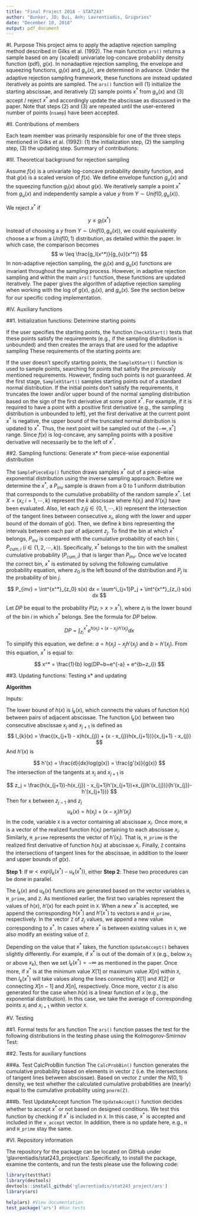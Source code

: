 ```yaml
---
title: "Final Project 2018 - STAT243"
author: "Bunker, JD; Bui, Anh; Lavrentiadis, Grigorios"
date: "December 10, 2018"
output: pdf_document
---
```


#I. Purpose 
This project aims to apply the adaptive rejection sampling method described in Gilks et al. (1992). The main function `ars()` returns a sample based on any (scaled) univariate log-concave probability density function (pdf), $g(x)$. In nonadaptive rejection sampling, the envelope and squeezing functions, $g_l(x)$ and $g_u(x)$, are determined in advance. Under the adaptive rejection sampling framework, these functions are instead updated iteratively as points are sampled. The `ars()` function will (1) initialize the starting abscissae, and iteratively (2) sample points $x^*$ from $g_u(x)$ and (3) accept / reject $x^*$ and accordingly update the abscissae as discussed in the paper. Note that steps (2) and (3) are repeated until the user-entered number of points (`nsamp`) have been accepted.

#II. Contributions of members

Each team member was primarily responsible for one of the three steps mentioned in Gilks et al. (1992): (1) the initialization step, (2) the sampling step, (3) the updating step. Summary of contributions:

\begin{itemize}

\item Bunker, JD: Primarily responsible for the initialization step, which sets the starting abscissae. In the main \texttt{ars()} function, the user can provide these points. Otherwise, the starting points are automatically selected. Other contributions include improving the computational efficiency of the \texttt{UpdateAccept()} function, editing the report, writing the documentation, testing the log-concavity of the given function, and miscellaneous code optimization.
\item Lavrentiadis, Grigorios: Primarily responsible for the sampling step, which generates the value $x^*$ from a piece-wise exponential distribution, $s_k(x)$. Other contributions include assembling the auxiliary functions into the comprehensive \texttt{ars()} function, testing the log-concavity of the given function, and miscellaneous code optimization.
\item Bui, Anh: Primarily responsible for the updating step, which decides whether $x^*$ is accepted or rejected in the final sample. In addition, the envelope and squeezing functions are updated accordingly. Other contributions include writing the report and implementing the formal testing.

\end{itemize}

#III.  Theoretical background for rejection sampling

Assume $f(x)$ is a univariate log-concave probability density function, and that $g(x)$ is a scaled version of $f(x)$. We define envelope function $g_{u}(x)$ and the squeezing function $g_{l}(x)$ about $g(x)$. We iteratively sample a point $x^*$ from $g_u(x)$ and independently sample a value $y$ from $Y \sim Unif(0,g_{u}(x))$.

We reject $x^*$ if 

$$
y \leq g_l(x^*) 
$$
Instead of choosing a $y$ from $Y \sim Unif(0,g_{u}(x))$, we could equivalently choose a $w$ from a $Unif(0,1)$ distribution, as detailed within the paper. In which case, the comparison becomes
$$
w \leq \frac{g_l(x^*)}{g_{u}(x^*)}
$$
In non-adaptive rejection sampling, the $g_l(x)$ and $g_u(x)$ functions are invariant throughout the sampling process. However, in adaptive rejection sampling and within the main `ars()` function, these functions are updated iteratively. The paper gives the algorithm of adaptive rejection sampling when working with the log of $g(x)$, $g_l(x)$, and $g_{u}(x)$. See the \textit{Auxiliary functions} section below for our specific coding implementation.

#IV. Auxiliary functions

##1. Initialization functions: Determine starting points

If the user specifies the starting points, the function `CheckXStart()` tests that these points satisfy the requirements (e.g., if the sampling distribution is unbounded) and then creates the arrays that are used for the adaptive sampling
These requirements of the starting points are: 
\begin{itemize}
\item If the sampling distribution is unbounded to the left (e.g., $-\infty$ is the lower limit), the derivative of the smallest sampling point must be positive
\item If the sampling distribution is unbounded to the right (e.g., $+\infty$ is the upper limit), the derivative of the largest sampling point must be negative
\end{itemize}
If the user doesn't specify starting points, the `SampleXStart()` function is used to sample points, searching for points that satisfy the previously mentioned requirements. However, finding such points is not guaranteed. 
At the first stage, `SampleXStart()` samples starting points out of a standard normal distribution. If the initial points don't satisfy the requirements, it truncates the lower and/or upper bound of the normal sampling distribution based on the sign of the first derivative at some point $x^*$.
For example, if it is required to have a point with a positive first derivative (e.g., the sampling distribution is unbounded to left), yet the first derivative at the current point $x^*$ is negative, the upper bound of the truncated normal distribution is updated to $x^*$. Thus, the next point will be sampled out of the $(- \infty ,x^*]$ range. Since $f(x)$ is log-concave, any sampling points with a positive derivative will necessarily be to the left of $x^*$.

##2. Sampling functions: Generate x* from piece-wise exponential distribution

The `SamplePieceExp()` function draws samples $x^*$ out of a piece-wise exponential distribution using the inverse sampling approach. 
Before we determine the $x^*$, a $P_{inv}$ sample is drawn from a $0$ to $1$ uniform distribution that corresponds to the cumulative probability of the random sample $x^*$.
Let $X=\{x_i; i=1,\cdots,k\}$ represent the $k$ abscissae where $h(x_i)$ and $h'(x_i)$ have been evaluated. Also, let each $z_j (j \in \{0,1,\cdots,k\})$ represent the intersection of the tangent lines between consecutive $x_i$, along with the lower and upper bound of the domain of $g(x)$. Then, we define $k$ bins representing the intervals between each pair of adjacent $z_j$. To find the bin at which $x^*$ belongs, $P_{inv}$ is compared with the cumulative probability of each bin $i$, $P_{cum,i}$ ($i \in \{1,2,\cdots,k\}$).
Specifically, $x^*$ belongs to the bin with the smallest cumulative probability ($P_{cum,i}$) that is larger than $P_{inv}$.
Once we've located the correct bin, $x^*$ is estimated by solving the following cumulative probability equation, where $z_0$ is the left bound of the distribution and $P_j$ is the probability of bin $j$.


$$
P_{inv} = \int^{x^*}_{z_0} s(x) dx = \sum^i_{j=1}P_j + \int^{x^*}_{z_i} s(x) dx
$$

Let $DP$ be equal to the probability $P(z_i > x > x^*)$, where $z_i$ is the lower bound of the bin $i$ in which $x^*$ belongs. See the formula for $DP$ below.

$$
DP = \int^{x^*}_{z_i} e^{h(x_j) + (x-x_j) h'(x_j)} dx 
$$

To simplify this equation, we define: $a = h(x_j)-x_j h'(x_j)$ and $b = h'(x_j)$.
From this equation, $x^*$ is equal to:

$$
x^* = \frac{1}{b} log(DP~b~e^{-a} +  e^{b~z_i})
$$

##3. Updating functions: Testing x* and updating 

**Algorithm**

Inputs: 
\begin{itemize}
  \item $w \sim Unif(0,1))$
  \item $l_{k}(x^{*}) = log(g_{l}(x^{*}))$
  \item $u_{k}(x^{*}) = log(g_{u}(x^{*}))$
  \item $h(x^{*}) = log(g(x^{*}))$
  \item $s_{k}(x) = \frac{\exp u_{k}(x) }{\int_{D} \exp u_{k}(x') dx'} = \frac{g_{u}(x)} {\int_{D} g_{u}(x')dx'}$ 
\end{itemize}

The lower bound of $h(x)$ is $l_{k}(x)$, which connects the values of function $h(x)$ between pairs of adjacent abscissae.
The function $l_{k}(x)$ between two consecutive abscissae $x_{j}$ and $x_{j+1}$ is defined as
$$
l_{k}(x) = \frac{(x_{j+1} - x)h(x_{j}) + (x - x_{j})h(x_{j+1})}{x_{j+1} - x_{j}}
$$ 
And $h'(x)$ is

$$
h'(x) = \frac{d}{dx}log(g(x)) = \frac{g'(x)}{g(x)}
$$
The intersection of the tangents at $x_{j}$ and $x_{j+1}$ is

$$
z_j = \frac{h(x_{j+1})-h(x_{j}) - x_{j+1}h'(x_{j+1})+x_{j}h'(x_{j})}{h'(x_{j})-h'(x_{j+1})}
$$
Then for x between $z_{j-1}$ and $z_{j}$
$$
u_{k}(x) = h(x_{j}) + (x-x_{j})h'(x_{j})
$$
In the code, variable `X` is a vector containing all abscissae $x_i$. Once more, `H` is a vector of the realized function $h(x_i)$ pertaining to each abscissae $x_i$. Similarly, `H_prime` represents the vector of $h'(x_i)$. That is, `H_prime` is the realized first derivative of function $h(x_i)$ at abscissae $x_i$. Finally, `Z` contains the intersections of tangent lines for the abscissae, in addition to the lower and upper bounds of $g(x)$.

**Step 1**:
If $w < exp(l_{k}(x^{*}) - u_{k}(x^{*}))$, either
\begin{itemize}
  \item Accept $x^{*}$ when the condition is satisfied. Draw another $x^{*}$ from $s_{k}(x)$
  \item Reject $x^{*}$ when the condition is not satisfied.
\end{itemize}

**Step 2**: These two procedures can be done in parallel. 
\begin{itemize}
\item If $h(x^*)$ and $h'(x^{*})$ were evaluated, update $l_{k}(x), u_{k}(x), s_{k}(x)$. $X$ now includes $x^{*}$ as an element. 
\item Accept $x^{*}$ if $w < exp(h(x^{*}) - u_{k}(x^{*}))$. Otherwise, reject.
\end{itemize}

The $l_{k}(x)$ and $u_{k}(x)$ functions are generated based on the vector variables `H`, `H_prime`, and `Z`. As mentioned earlier, the first two variables represent the values of $h(x)$, $h'(x)$ for each point in `X`. When a new $x^*$ is accepted, we append the corresponding $h(x^*)$ and $h'(x^*)$ to vectors `H` and `H_prime`, respectively. In the vector `Z` of $z_j$ values, we append a new value corresponding to $x^*$. In cases where $x^*$ is between existing values in `X`, we also modify an existing value of `Z`.

Depending on the value that $x^*$ takes, the function `UpdateAccept()` behaves slightly differently.  For example, if $x^*$ is out of the domain of `X` (e.g., below $x_1$ or above $x_k$), then we set $l_{k}(x^{*})=-\infty$ as mentioned in the paper. Once more, if $x^*$ is at the minimum value $X[1]$ or maximum value $X[n]$ within `X`, then $l_{k}(x^{*})$ will take values along the lines connecting $X[1]$ and $X[2]$ or connecting $X[n-1]$ and $X[n]$, respectively. Once more, vector `Z` is also generated for the case when $h(x)$ is a linear function of $x$ (e.g., the exponential distribution). In this case, we take the average of corresponding points $x_i$ and $x_{i+1}$ within vector `X`.

#V. Testing

##1. Formal tests for ars function
The `ars()` function passes the test for the following distributions in the testing phase using the Kolmogorov-Smirnov Test: \newline

\begin{itemize}
  \item Normal distribution with mean $\mu = 0$ and standard deviation $\sigma= 1$
  \item Normal distribution with mean $\mu = 7$ and standard deviation $\sigma= 2$
  \item $Beta(1,3)$ distribution
  \item $Gamma(2,3)$ distribution
\end{itemize}

##2. Tests for auxiliary functions

###a. Test CalcProbBin function
The `CalcProbBin()` function generates the cumulative probability based on elements in vector `Z` (i.e. the intersections of tangent lines between abscissae). Based on vector `Z` under the $N(0,1)$ density, we test whether the calculated cumulative probabilities are (nearly) equal to the cumulative probability using `pnorm(Z)`.

###b. Test UpdateAccept function
The `UpdateAccept()` function decides whether to accept $x^*$ or not based on designed conditions.  We test this function by checking if $x^*$ is included in `X`. In this case, $x^*$ is accepted and included in the `x_accept` vector. In addition, there is no update here, e.g., `H` and `H_prime` stay the same.

#VI. Repository information

The repository for the \textit{ars} package can be located on GitHub under 'glavrentiadis/stat243_project/ars'. Specifically, to install the package, examine the contents, and run the tests please use the following code:

```r
library(testthat)
library(devtools)
devtools::install_github('glavrentiadis/stat243_project/ars')
library(ars)

help(ars) #View documentation
test_package('ars') #Run tests
```

